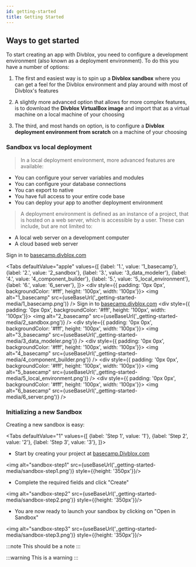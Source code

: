 ```yaml
---
id: getting-started
title: Getting Started
---
```




## Ways to get started

To start creating an app with Divblox, you need to configure a development environment (also known as a deployment environment). To do this you have a number of options:

1. The first and easiest way is to spin up a **Divblox sandbox** where you can get a feel for the Divblox environment and play around with most of Divblox's features

2. A slightly more advanced option that allows for more complex features, is to download the **Divblox VirtualBox image** and import that as a virtual machine on a local machine of your choosing
3. The third, and most hands on option, is to configure a **Divblox deployment environment from scratch** on a machine of your choosing

### Sandbox vs local deployment

> In a local deployment environment, more advanced features are available:

-   You can configure your server variables and modules
-   You can configure your database connections
-   You can export to native
-   You have full access to your entire code base
-   You can deploy your app to another deployment environment

> A deployment environment is defined as an instance of a project, that is hosted on a web server, which is accessible by a user.
> These can include, but are not limited to:

-   A local web server on a development computer
-   A cloud based web server

Sign in to [basecamp.divblox.com](https://basecamp.Divblox.com/?view=login)

<Tabs
    defaultValue="apple"
    values={[
        {label: '1.', value: '1_basecamp'},
        {label: '2.', value: '2_sandbox'},
        {label: '3.', value: '3_data_modeler'},
        {label: '4.', value: '4_component_builder'},
        {label: '5.', value: '5_local_environment'},
        {label: '6.', value: '6_server'},
    ]}>
    <TabItem value="1_basecamp">
        <div style={{ padding: '0px 0px', backgroundColor: '#fff', height: '100px', width: '100px'}}>
            <img alt="1_basecamp" src={useBaseUrl('_getting-started-media/1_basecamp.png')} />
        </div>
        Sign in to [basecamp.divblox.com](https://basecamp.Divblox.com/?view=login)
    </TabItem>
    <TabItem value="2_sandbox">
        <div style={{ padding: '0px 0px', backgroundColor: '#fff', height: '100px', width: '100px'}}>
            <img alt="2_basecamp" src={useBaseUrl('_getting-started-media/2_sandbox.png')} />
        </div>
    </TabItem>
    <TabItem value="3_data_modeler">
        <div style={{ padding: '0px 0px', backgroundColor: '#fff', height: '100px', width: '100px'}}>
            <img alt="3_basecamp" src={useBaseUrl('_getting-started-media/3_data_modeler.png')} />
        </div>
    </TabItem>
    <TabItem value="4_component_builder">
        <div style={{ padding: '0px 0px', backgroundColor: '#fff', height: '100px', width: '100px'}}>
            <img alt="4_basecamp" src={useBaseUrl('_getting-started-media/4_component_builder.png')} />
        </div>
    </TabItem>
    <TabItem value="5_local_environment">
        <div style={{ padding: '0px 0px', backgroundColor: '#fff', height: '100px', width: '100px'}}>
            <img alt="5_basecamp" src={useBaseUrl('_getting-started-media/5_local_environment.png')} />
        </div>
    </TabItem>
    <TabItem value="6_server">
        <div style={{ padding: '0px 0px', backgroundColor: '#fff', height: '100px', width: '100px'}}>
            <img alt="6_basecamp" src={useBaseUrl('_getting-started-media/6_server.png')} />
        </div>
    </TabItem>
</Tabs>


### Initializing a new Sandbox

Creating a new sandbox is easy:

<Tabs
    defaultValue="1"
    values={[
        {label: 'Step 1', value: '1'},
        {label: 'Step 2', value: '2'},
        {label: 'Step 3', value: '3'},
    ]}>
    <TabItem value="1">
            <ul>
                <li> Start by creating your project at <a href="https://basecamp.Divblox.com/?view=login" target="_blank">basecamp.Divblox.com</a></li>
            </ul>
            <img  alt="sandbox-step1" src={useBaseUrl('_getting-started-media/sandbox-step1.png')}  style={{height: '350px'}}/>
    </TabItem>
    <TabItem value="2">
            <ul>
                <li> Complete the required fields and click "Create"</li>
            </ul>
            <img  alt="sandbox-step2" src={useBaseUrl('_getting-started-media/sandbox-step2.png')}  style={{height: '350px'}}/>
    </TabItem>
    <TabItem value="3">
            <ul>
                <li>You are now ready to launch your sandbox by clicking on "Open in Sandbox"</li>
            </ul>
            <img  alt="sandbox-step3" src={useBaseUrl('_getting-started-media/sandbox-step3.png')}  style={{height: '350px'}}/>
    </TabItem>
</Tabs>

:::note
This should be a note
:::

:::warning
This is a warning
:::